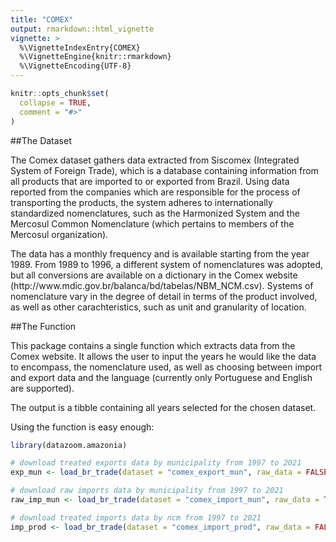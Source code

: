 ```yaml
---
title: "COMEX"
output: rmarkdown::html_vignette
vignette: >
  %\VignetteIndexEntry{COMEX}
  %\VignetteEngine{knitr::rmarkdown}
  %\VignetteEncoding{UTF-8}
---
```


```r
knitr::opts_chunk$set(
  collapse = TRUE,
  comment = "#>"
)
```

##The Dataset

The Comex dataset gathers data extracted from Siscomex (Integrated System of Foreign Trade), which is a database containing information from all products that are imported to or exported from Brazil. Using data reported from the companies which are responsible for the process of transporting the products, the system adheres to internationally standardized nomenclatures, such as the Harmonized System and the Mercosul Common Nomenclature (which pertains to members of the Mercosul organization). 

The data has a monthly frequency and is available starting from the year 1989. From 1989 to 1996, a different system of nomenclatures was adopted, but all conversions are available on a dictionary in the Comex website (http://www.mdic.gov.br/balanca/bd/tabelas/NBM_NCM.csv). Systems of nomenclature vary in the degree of detail in terms of the product involved, as well as other carachteristics, such as unit and granularity of location. 

##The Function

This package contains a single function \code{load_br_trade} which extracts data from the Comex website. It allows the user to input the years he would like the data to encompass, the nomenclature used, as well as choosing between import and export data and the language (currently only Portuguese and English are supported). 

The output is a tibble containing all years selected for the chosen dataset. 

Using the function is easy enough:

```r
library(datazoom.amazonia)

# download treated exports data by municipality from 1997 to 2021
exp_mun <- load_br_trade(dataset = "comex_export_mun", raw_data = FALSE, time_period = 1997:2021)

# download raw imports data by municipality from 1997 to 2021
raw_imp_mun <- load_br_trade(dataset = "comex_import_mun", raw_data = TRUE, time_period = 1997:2021)

# download treated imports data by ncm from 1997 to 2021
imp_prod <- load_br_trade(dataset = "comex_import_prod", raw_data = FALSE, time_period = 1997:2021)
```
